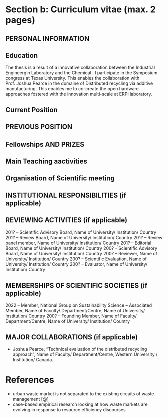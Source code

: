 
# Section b: Curriculum vitae (max. 2 pages)

<!-- [Please follow the template below as much as possible. Please note that the CV part has been slightly modified compared to 2022 calls (“Supervision of Graduate Students and Postdoctoral Students” has been removed from the structured CV for Starting Grant and Consolidator Grant applicants).]  -->

## PERSONAL INFORMATION

```{=tex}
\begin{tabu} to \linewidth {X[1,l] X[2,l]}
Cruz, First name: & \textbf{CRUZ SANCHEZ, Fabio Alberto} \\
Researcher unique identifier: & \textbf{ORCID}: 0000-0001-8529-5327 \\
Date of birth:& 06/05/1988\\
Nationality: &            Colombian / French\\
URL for web site: & \href{fabbiocrux.com}{\url{fabbiocrux.com}}   \\
\end{tabu}
```
## Education

```{=tex}
\begin{tabu} to \linewidth {X[0.4,l] X[2,l]}
2013 -- 2016 & Ph.D. in Industrial Engineeringat the Université de Lorraine \par
    Title: \textbf{\emph{Methodological proposition to evaluate polymer recycling in open-source additive manufacturing contexts}} \par\vspace{5pt}
    
    \begin{itemize}
         \item \textbf{Director:} Prof. Mauricio Camargo --  ERPI, Nancy - France
        \item \textit{Prof.} Hakim Boudaoud PERRY --  ERPI, Nancy - France
        \item \textit{Dr.} Sandrine Hoppe -- LRGP, Nancy
    \end{itemize} \\
\end{tabu}
```
The thesis is a result of a innovative collaboration between the Industrial Engineergin Laboratory and the Chemical .
I participate in the Symposium congress at Texas University.
This enables the collaboration with Prof. Joshua Pearce in the domaine of Distributed recycling via additive manufacturing.
This enables me to co-create the open hardware approaches fostered with the innovation multi-scale at ERPI laboratory.

## Current Position

```{=tex}
\begin{tabu} to \linewidth {X[0.3,l] X[2,l]}
2022 & Research Associate at the ERPI Laboratory\\

 & École nationale supérieure en génie des systèmes et de l'innovation --ENSGSI- \par
 Équipe de Recherche sur les Processus Innovatifs --ERPI-, Université de Lorraine, France
\end{tabu}
```
## PREVIOUS POSITION

```{=tex}
\begin{tabu} to \linewidth {X[0.3,l] X[2,l]}
2020 - 2021 & Post-Doctoral at Unievrsité Technologique de Troyes -UTT\\
 & \\
\end{tabu}
```
## Fellowships AND PRIZES

## Main Teaching aactivities

## Organisation of Scientific meeting

```{=tex}
\begin{tabu} to \linewidth {X[0.3,l] X[2,l]}

2022  & Invited lecturer to the Workshop of Additive Manufacturing \textit{ }". 300 Participants. ERPI - Nancy\\
 & \\

2022  & Member of the organization committee of the IEEE ICE / IAMOT joint conference on the topic of "\textit{Technology, Engineering, andInnovation Management Communities as Enablers for Social-Ecological Transitions}". 300 Participants. ERPI - Nancy\\
 & \\
 
\end{tabu}
```
## INSTITUTIONAL RESPONSIBILITIES (if applicable)

## REVIEWING ACTIVITIES (if applicable)

201?
-- Scientific Advisory Board, Name of University/ Institution/ Country 201?
-- Review Board, Name of University/ Institution/ Country 201?
-- Review panel member, Name of University/ Institution/ Country 201?
-- Editorial Board, Name of University/ Institution/ Country 200?
-- Scientific Advisory Board, Name of University/ Institution/ Country 200?
-- Reviewer, Name of University/ Institution/ Country 200?
-- Scientific Evaluation, Name of University/ Institution/ Country 200?
-- Evaluator, Name of University/ Institution/ Country

## MEMBERSHIPS OF SCIENTIFIC SOCIETIES (if applicable)

2022
-- Member, National Group on Sustainability Science
-- Associated Member, Name of Faculty/ Department/Centre, Name of University/ Institution/ Country 200?
-- Founding Member, Name of Faculty/ Department/Centre, Name of University/ Institution/ Country

## MAJOR COLLABORATIONS (if applicable)

-   Joshua Pearce, "Technical evaluation of the distributed recycling approach", Name of Faculty/ Department/Centre, Western University / Institution/ Canada.

\newpage

# References {#References .unnumbered}

-   urban waste market is not separated to the existing circuits of waste management \[\@\]
-   case-based empirical research looking at how waste markets are evolving in response to resource efficiency discourses